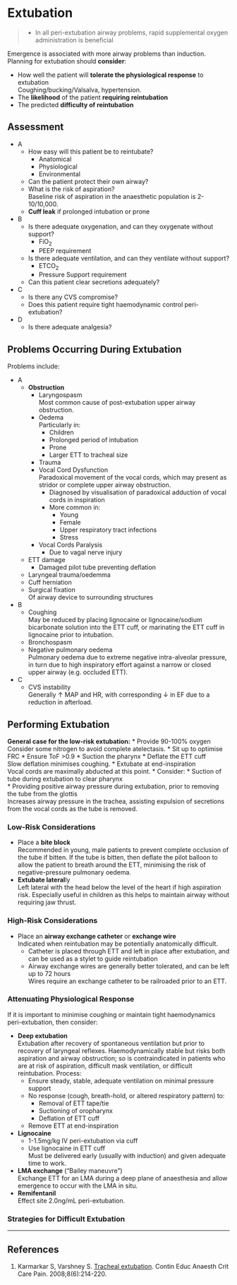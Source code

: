 # Extubation

> * In all peri-extubation airway problems, rapid supplemental oxygen administration is beneficial


Emergence is associated with more airway problems than induction. Planning for extubation should **consider**:

* How well the patient will **tolerate the physiological response** to extubation  
Coughing/bucking/Valsalva, hypertension.
* The **likelihood** of the patient **requiring reintubation**  
* The predicted **difficulty of reintubation**

## Assessment

* A
	* How easy will this patient be to reintubate?
		* Anatomical
		* Physiological
		* Environmental
	* Can the patient protect their own airway?
	* What is the risk of aspiration?  
	Baseline risk of aspiration in the anaesthetic population is 2-10/10,000.
	* **Cuff leak** if prolonged intubation or prone
* B
	* Is there adequate oxygenation, and can they oxygenate without support?
		* FiO<sub>2</sub>
		* PEEP requirement
	* Is there adequate ventilation, and can they ventilate without support?
		* ETCO<sub>2</sub>
		* Pressure Support requirement
	* Can this patient clear secretions adequately?
* C
	* Is there any CVS compromise?
	* Does this patient require tight haemodynamic control peri-extubation?
* D
	* Is there adequate analgesia?


## Problems Occurring During Extubation

Problems include:

* A
	* **Obstruction**
		* Laryngospasm  
		Most common cause of post-extubation upper airway obstruction.
		* Oedema  
		Particularly in:
			* Children
			* Prolonged period of intubation
			* Prone
			* Larger ETT to tracheal size
		* Trauma
		* Vocal Cord Dysfunction  
		Paradoxical movement of the vocal cords, which may present as stridor or complete upper airway obstruction.
			* Diagnosed by  visualisation of paradoxical adduction of vocal cords in inspiration
			* More common in:
				* Young
				* Female
				* Upper respiratory tract infections
				* Stress
		* Vocal Cords Paralysis
			* Due to vagal nerve injury
	* ETT damage
		* Damaged pilot tube preventing deflation
	* Laryngeal trauma/oedemma
	* Cuff herniation
	* Surgical fixation  
	Of airway device to surrounding structures
* B
	* Coughing  
	May be reduced by placing lignocaine or lignocaine/sodium bicarbonate solution into the ETT cuff, or marinating the ETT cuff in lignocaine prior to intubation.
	* Bronchospasm
	* Negative pulmonary oedema  
	Pulmonary oedema due to extreme negative intra-alveolar pressure, in turn due to high inspiratory effort against a narrow or closed upper airway (e.g. occluded ETT).
* C
	* CVS instability  
	Generally ↑ MAP and HR, with corresponding ↓ in EF due to a reduction in afterload.


## Performing Extubation

**General case for the low-risk extubation:**
* Provide 90-100% oxygen  
Consider some nitrogen to avoid complete atelectasis.
* Sit up to optimise FRC
* Ensure ToF >0.9
* Suction the pharynx
* Deflate the ETT cuff  
Slow deflation minimises coughing.
* Extubate at end-inspiration  
Vocal cords are maximally abducted at this point.
* Consider:
	* Suction of tube during extubation to clear pharynx  
	* Providing positive airway pressure during extubation, prior to removing the tube from the glottis  
	Increases airway pressure in the trachea, assisting expulsion of secretions from the vocal cords as the tube is removed.


### Low-Risk Considerations

* Place a **bite block**  
Recommended in young, male patients to prevent complete occlusion of the tube if bitten. If the tube is bitten, then deflate the pilot balloon to allow the patient to breath around the ETT, minimising the risk of negative-pressure pulmonary oedema.
* **Extubate lateral**ly  
Left lateral with the head below the level of the heart if high aspiration risk. Especially useful in children as this helps to maintain airway without requiring jaw thrust.


### High-Risk Considerations

* Place an **airway exchange catheter** or **exchange wire**  
Indicated when reintubation may be potentially anatomically difficult.
	* Catheter is placed through ETT and left in place after extubation, and can be used as a stylet to guide reintubation
	* Airway exchange wires are generally better tolerated, and can be left up to 72 hours  
	Wires require an exchange catheter to be railroaded prior to an ETT.



### Attenuating Physiological Response

If it is important to minimise coughing or maintain tight haemodynamics peri-extubation, then consider:

* **Deep extubation**  
Extubation after recovery of spontaneous ventilation but prior to recovery of laryngeal reflexes. Haemodynamically stable but risks both aspiration and airway obstruction; so is contraindicated in patients who are at risk of aspiration, difficult mask ventilation, or difficult reintubation. Process:
	* Ensure steady, stable, adequate ventilation on minimal pressure support
	* No response (cough, breath-hold, or altered respiratory pattern) to:
		* Removal of ETT tape/tie
		* Suctioning of oropharynx
		* Deflation of ETT cuff
	* Remove ETT at end-inspiration
* **Lignocaine**  
	* 1-1.5mg/kg IV peri-extubation via cuff
	* Use lignocaine in ETT cuff  
	Must be delivered early (usually with induction) and given adequate time to work.
* **LMA exchange** ("Bailey maneuvre")  
Exchange ETT for an LMA during a deep plane of anaesthesia and allow emergence to occur with the LMA in situ.
* **Remifentanil**  
Effect site 2.0ng/mL peri-extubation.






### Strategies for Difficult Extubation







---

## References

1. Karmarkar S, Varshney S. [Tracheal extubation](https://academic.oup.com/bjaed/article/8/6/214/405940). Contin Educ Anaesth Crit Care Pain. 2008;8(6):214-220.
